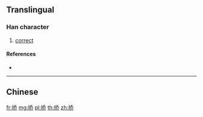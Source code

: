 {{character info/new}}
{{also|撟}}
==Translingual==

===Han character===
{{Han char|rn=64|rad=手|as=06|sn=9|four=|canj=QHKL|ids=⿰扌乔}}

# [[correct]]

====References====
* {{Han ref|kx=0431.171|hdz=31871.010|uh=6322|ud=25378}}

----

==Chinese==
{{zh-see|撟}}

[[fr:挢]]
[[mg:挢]]
[[pl:挢]]
[[th:挢]]
[[zh:挢]]